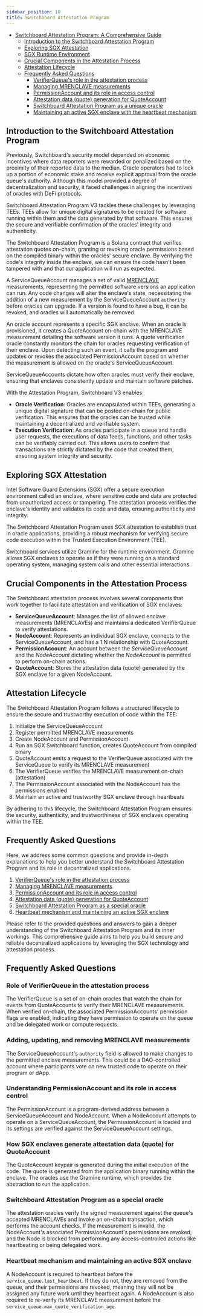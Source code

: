```yaml
---
sidebar_position: 10
title: Switchboard Attestation Program
---
```


- [Switchboard Attestation Program: A Comprehensive Guide](#)
  - [Introduction to the Switchboard Attestation Program](#introduction-to-the-switchboard-attestation-program)
  - [Exploring SGX Attestation](#exploring-sgx-attestation)
  - [SGX Runtime Environment](#sgx-runtime-environment)
  - [Crucial Components in the Attestation Process](#crucial-components-in-the-attestation-process)
  - [Attestation Lifecycle](#attestation-lifecycle)
  - [Frequently Asked Questions](#frequently-asked-questions)
    - [VerifierQueue's role in the attestation process](#verifierqueues-role-in-the-attestation-process)
    - [Managing MRENCLAVE measurements](#managing-mrenclave-measurements)
    - [PermissionAccount and its role in access control](#permissionaccount-and-its-role-in-access-control)
    - [Attestation data (quote) generation for QuoteAccount](#attestation-data-quote-generation-for-quoteaccount)
    - [Switchboard Attestation Program as a unique oracle](#switchboard-attestation-program-as-a-unique-oracle)
    - [Maintaining an active SGX enclave with the heartbeat mechanism](#maintaining-an-active-sgx-enclave-with-the-heartbeat-mechanism)

## Introduction to the Switchboard Attestation Program

Previously, Switchboard's security model depended on economic incentives where
data reporters were rewarded or penalized based on the proximity of their
reported data to the median. Oracle operators had to lock up a portion of
economic stake and receive explicit approval from the oracle queue's authority.
Although this model provided a degree of decentralization and security, it faced
challenges in aligning the incentives of oracles with DeFi protocols.

Switchboard Attestation Program V3 tackles these challenges by leveraging TEEs.
TEEs allow for unique digital signatures to be created for software running
within them and the data generated by that software. This ensures the secure and
verifiable confirmation of the oracles' integrity and authenticity.

The Switchboard Attestation Program is a Solana contract that verifies
attestation quotes on-chain, granting or revoking oracle permissions based on
the compiled binary within the oracles' secure enclave. By verifying the code's
integrity inside the enclave, we can ensure the code hasn't been tampered with
and that our application will run as expected.

A ServiceQueueAccount manages a set of valid
[MRENCLAVE](/v3/tee/#term-mrenclave) measurements, representing the permitted
software versions an application can run. Any code changes will alter the
enclave's state, necessitating the addition of a new measurement by the
ServiceQueueAccount `authority` before oracles can upgrade. If a version is
found to have a bug, it can be revoked, and oracles will automatically be
removed.

An oracle account represents a specific SGX enclave. When an oracle is
provisioned, it creates a QuoteAccount on-chain with the MRENCLAVE measurement
detailing the software version it runs. A quote verification oracle constantly
monitors the chain for oracles requesting verification of their enclave. Upon
detecting such an event, it calls the program and updates or revokes the
associated PermissionAccount based on whether the measurement is allowed on the
oracle's ServiceQueueAccount.

ServiceQueueAccounts dictate how often oracles must verify their enclave,
ensuring that enclaves consistently update and maintain software patches.

With the Attestation Program, Switchboard V3 enables:

- **Oracle Verification**: Oracles are encapsulated within TEEs, generating a
  unique digital signature that can be posted on-chain for public verification.
  This ensures that the oracles can be trusted while maintaining a decentralized
  and verifiable system.
- **Execution Verification**: As oracles participate in a queue and handle user
  requests, the executions of data feeds, functions, and other tasks can be
  verifiably carried out. This allows users to confirm that transactions are
  strictly dictated by the code that created them, ensuring system integrity and
  security.

## Exploring SGX Attestation

Intel Software Guard Extensions (SGX) offer a secure execution environment
called an enclave, where sensitive code and data are protected from unauthorized
access or tampering. The attestation process verifies the enclave's identity and
validates its code and data, ensuring authenticity and integrity.

The Switchboard Attestation Program uses SGX attestation to establish trust in
oracle applications, providing a robust mechanism for verifying secure code
execution within the Trusted Execution Environment (TEE).

Switchboard services utilize Gramine for the runtime environment. Gramine allows
SGX enclaves to operate as if they were running on a standard operating system,
managing system calls and other essential interactions.

## Crucial Components in the Attestation Process

The Switchboard attestation process involves several components that work
together to facilitate attestation and verification of SGX enclaves:

- **ServiceQueueAccount**: Manages the list of allowed enclave measurements
  (MRENCLAVEs) and maintains a dedicated VerifierQueue to verify attestations.
- **NodeAccount**: Represents an individual SGX enclave, connects to the
  ServiceQueueAccount, and has a 1:N relationship with QuoteAccount.
- **PermissionAccount**: An account between the _ServiceQueueAccount_ and the
  _NodeAccount_ dictating whether the _NodeAccount_ is permitted to perform
  on-chain actions.
- **QuoteAccount**: Stores the attestation data (quote) generated by the SGX
  enclave for a given NodeAccount.

## Attestation Lifecycle

The Switchboard Attestation Program follows a structured lifecycle to ensure the
secure and trustworthy execution of code within the TEE:

1. Initialize the ServiceQueueAccount
2. Register permitted MRENCLAVE measurements
3. Create NodeAccount and PermissionAccount
4. Run an SGX Switchboard function, creates QuoteAccount from compiled binary
5. QuoteAccount emits a request to the VerifierQueue associated with the
   ServiceQueue to verify its MRENCLAVE measurement
6. The VerifierQueue verifies the MRENCLAVE measurement on-chain (attestation)
7. The PermissionAccount associated with the NodeAccount has the permissions
   enabled
8. Maintain an active and trustworthy SGX enclave through heartbeats

By adhering to this lifecycle, the Switchboard Attestation Program ensures the
security, authenticity, and trustworthiness of SGX enclaves operating within the
TEE.

## Frequently Asked Questions

Here, we address some common questions and provide in-depth explanations to help
you better understand the Switchboard Attestation Program and its role in
decentralized applications.

1. [VerifierQueue's role in the attestation process](#faq-1)
2. [Managing MRENCLAVE measurements](#faq-2)
3. [PermissionAccount and its role in access control](#faq-3)
4. [Attestation data (quote) generation for QuoteAccount](#faq-4)
5. [Switchboard Attestation Program as a special oracle](#faq-5)
6. [Heartbeat mechanism and maintaining an active SGX enclave](#faq-6)

Please refer to the provided questions and answers to gain a deeper
understanding of the Switchboard Attestation Program and its inner workings.
This comprehensive guide aims to help you build secure and reliable
decentralized applications by leveraging the SGX technology and attestation
process.

## Frequently Asked Questions

<a name="faq-1"></a>

### Role of VerifierQueue in the attestation process

The VerifierQueue is a set of on-chain oracles that watch the chain for events
from QuoteAccounts to verify their MRENCLAVE measurements. When verified
on-chain, the associated PermissionAccounts' permission flags are enabled,
indicating they have permission to operate on the queue and be delegated work or
compute requests.

<a name="faq-2"></a>

### Adding, updating, and removing MRENCLAVE measurements

The ServiceQueueAccount's `authority` field is allowed to make changes to the
permitted enclave measurements. This could be a DAO-controlled account where
participants vote on new trusted code to operate on their program or dApp.

<a name="faq-3"></a>

### Understanding PermissionAccount and its role in access control

The PermissionAccount is a program-derived address between a ServiceQueueAccount
and NodeAccount. When a NodeAccount attempts to operate on a
ServiceQueueAccount, the PermissionAccount is loaded and its settings are
verified against the ServiceQueueAccount settings.

<a name="faq-4"></a>

### How SGX enclaves generate attestation data (quote) for QuoteAccount

The QuoteAccount keypair is generated during the initial execution of the code.
The quote is generated from the application binary running within the enclave.
The oracles use the Gramine runtime, which provides the abstraction to run the
application.

<a name="faq-5"></a>

### Switchboard Attestation Program as a special oracle

The attestation oracles verify the signed measurement against the queue's
accepted MRENCLAVEs and invoke an on-chain transaction, which performs the
account checks. If the measurement is invalid, the NodeAccount's associated
PermissionAccount's permissions are revoked, and the Node is blocked from
performing any access-controlled actions like heartbeating or being delegated
work.

<a name="faq-6"></a>

### Heartbeat mechanism and maintaining an active SGX enclave

A NodeAccount is required to heartbeat before the
`service_queue.last_heartbeat`. If they do not, they are removed from the queue,
and their permissions are revoked, meaning they will not be assigned any future
work until they heartbeat again. A NodeAccount is also required to re-verify its
MRENCLAVE measurement before the `service_queue.max_quote_verification_age`.
